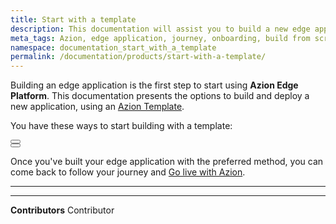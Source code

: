 ```yaml
---
title: Start with a template
description: This documentation will assist you to build a new edge application on Azion using templates.
meta_tags: Azion, edge application, journey, onboarding, build from scratch, domain, traffic
namespace: documentation_start_with_a_template
permalink: /documentation/products/start-with-a-template/
---
```



Building an edge application is the first step to start using **Azion Edge Platform**. This documentation presents the options to build and deploy a new application, using an [Azion Template]().

You have these ways to start building with a template:

<Button href="/en/documentation/products/use-a-template-via-rtm/" text="Via Real-Time Manager" variant="secondary"> 

</Button>

<br />

<Button href="/en/documentation/products/azion-cli/create-application/" text="Via Azion CLI" variant="secondary"> 

</Button>

Once you've built your edge application with the preferred method, you can come back to follow your journey and [Go live with Azion](/en/documentation/products/go-live-with-azion/).

---



---


**Contributors** <ContributorList>Contributor</ContributorList>

